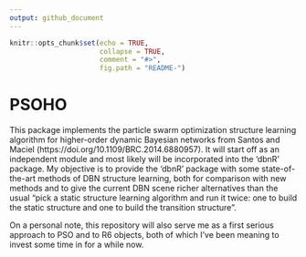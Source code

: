 ```yaml
---
output: github_document
---
```


```r
knitr::opts_chunk$set(echo = TRUE, 
                      collapse = TRUE, 
                      comment = "#>",
                      fig.path = "README-")
```

# PSOHO

This package implements the particle swarm optimization structure learning algorithm for higher-order dynamic Bayesian networks from Santos and Maciel (https://doi.org/10.1109/BRC.2014.6880957). It will start off as an independent module and most likely will be incorporated into the 'dbnR' package. My objective is to provide the 'dbnR' package with some state-of-the-art methods of DBN structure learning, both for comparison with new methods and to give the current DBN scene richer alternatives than the usual "pick a static structure learning algorithm and run it twice: one to build the static structure and one to build the transition structure".

On a personal note, this repository will also serve me as a first serious approach to PSO and to R6 objects, both of which I've been meaning to invest some time in for a while now. 

